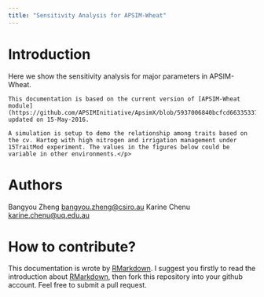 ```yaml
---
title: "Sensitivity Analysis for APSIM-Wheat"
---
```


# Introduction

Here we show the sensitivity analysis for major parameters in APSIM-Wheat.


```block
This documentation is based on the current version of [APSIM-Wheat module](https://github.com/APSIMInitiative/ApsimX/blob/5937006840bcfcd663353378653598176262fe0a/Prototypes/Wheat/WheatValidation.apsimx) updated on 15-May-2016.
```


```block
A simulation is setup to demo the relationship among traits based on the cv. Hartog with high nitrogen and irrigation management under 15TraitMod experiment. The values in the figures below could be variable in other environments.</p>
```





# Authors
Bangyou Zheng <bangyou.zheng@csiro.au>
Karine Chenu <karine.chenu@uq.edu.au>


# How to contribute?

This documentation is wrote by [RMarkdown](rmarkdown.rstudio.com). I suggest you firstly to read the introduction about [RMarkdown](rmarkdown.rstudio.com), then fork this repository into your github account. Feel free to submit a pull request. 





